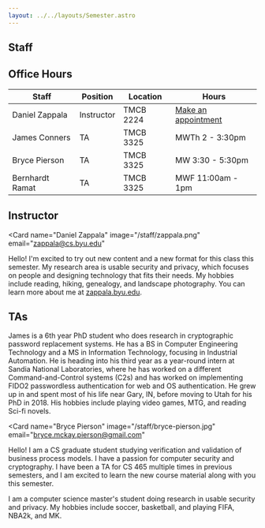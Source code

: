 ```yaml
---
layout: ../../layouts/Semester.astro
---
```



<article
    class="prose prose-blockquote:not-italic prose-blockquote:font-normal prose-blockquote:text-base prose-blockquote:bg-blue-200 prose-blockquote:border-l-0 prose-blockquote:px-4 prose-blockquote:py-1 prose-blockquote:rounded-lg pb-8 text-lg">

# Staff

## Office Hours

| Staff           | Position   | Location  | Hours                                                      |
| --------------- | ---------- | --------- | ---------------------------------------------------------- |
| Daniel Zappala  | Instructor | TMCB 2224 | [Make an appointment](https://calendly.com/daniel-zappala) |
| James Conners   | TA         | TMCB 3325 | MWTh 2 - 3:30pm                                            |
| Bryce Pierson   | TA         | TMCB 3325 | MW 3:30 - 5:30pm                                           |
| Bernhardt Ramat | TA         | TMCB 3325 | MWF 11:00am - 1pm                                          |

## Instructor

</article>

<Card
  name="Daniel Zappala"
  image="/staff/zappala.png"
  email="zappala@cs.byu.edu"
>
  Hello! I'm excited to try out new content and a new format for this class this
  semester. My research area is usable security and privacy, which focuses on
  people and designing technology that fits their needs. My hobbies include
  reading, hiking, genealogy, and landscape photography. You can learn more
  about me at [zappala.byu.edu](https://zappala.byu.edu).
</Card>

## TAs

<Card name="James Conners" image="/staff/james-conners.jpg">
  James is a 6th year PhD student who does research in cryptographic password
  replacement systems. He has a BS in Computer Engineering Technology and a MS
  in Information Technology, focusing in Industrial Automation. He is heading
  into his third year as a year-round intern at Sandia National Laboratories,
  where he has worked on a different Command-and-Control systems (C2s) and has
  worked on implementing FIDO2 passwordless authentication for web and OS
  authentication. He grew up in and spent most of his life near Gary, IN, before
  moving to Utah for his PhD in 2018. His hobbies include playing video games,
  MTG, and reading Sci-fi novels.
</Card>

<Card
  name="Bryce Pierson"
  image="/staff/bryce-pierson.jpg"
  email="bryce.mckay.pierson@gmail.com"
>
  Hello! I am a CS graduate student studying verification and validation of
  business process models. I have a passion for computer security and
  cryptography. I have been a TA for CS 465 multiple times in previous
  semesters, and I am excited to learn the new course material along with you
  this semester.
</Card>

<Card name="Bernhardt Ramat" image="/staff/bernhardt-ramat.jpg">
  I am a computer science master's student doing research in usable security and
  privacy. My hobbies include soccer, basketball, and playing FIFA, NBA2k, and
  MK.
</Card>
